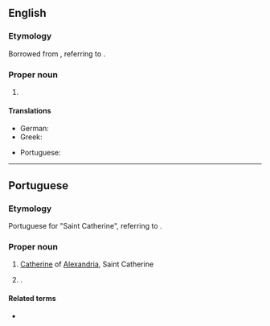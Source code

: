 ==English==
{{wikipedia}}
===Etymology===
Borrowed from {{bor|en|pt|Santa Catarina}}, referring to {{w|Catherine of Alexandria}}.

===Proper noun===
{{en-proper noun|head=Santa Catarina}}

# {{place|en|state|r/South Region|c/Brazil|capital=Florianópolis}}

====Translations====
{{trans-top|state in southern Brazil}}
* German: {{t|de|Santa Catarina|n}}
* Greek: {{t|el|Σάντα Καταρίνα|f}}
{{trans-mid}}
* Portuguese: {{t+|pt|Santa Catarina|f}}
{{trans-bottom}}

----

==Portuguese==
===Etymology===
Portuguese for "Saint Catherine", referring to {{w|Catherine of Alexandria}}.

===Proper noun===
{{pt-proper noun|f|head=[[santa|Santa]] [[Catarina]]}}
# {{senseid|pt|Catherine of Alexandria}} [[Catherine]] of [[Alexandria]], Saint Catherine
# {{place|pt|state|r/South Region|c/Brazil|capital=Florianópolis}}.
#: {{syn|pt|SC}} {{gloss|abbreviation}}

====Related terms====
* {{l|pt|catarinense}} {{gloss|[[demonym]] of the Brazilian state}}